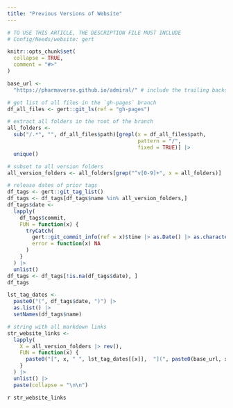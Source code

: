 ```yaml
---
title: "Previous Versions of Website"
---
```


```r
# TO USE THIS ARTICLE, THE DESCRIPTION FILE MUST INCLUDE
# Config/Needs/website: gert

knitr::opts_chunk$set(
  collapse = TRUE,
  comment = "#>"
)
```

```r
base_url <- 
  "https://pharmaverse.github.io/admiral/" # include the trailing backslash!

# get list of all files in the `gh-pages` branch
df_all_files <- gert::git_ls(ref = "gh-pages")

# extract all folders in the root of the branch
all_folders <- 
  sub("/.*", "", df_all_files$path)[grepl(x = df_all_files$path, 
                                          pattern = "/", 
                                          fixed = TRUE)] |> 
  unique()

# subset to all version folders
all_version_folders <- all_folders[grep("^v[0-9]+", x = all_folders)]

# release dates of prior tags
df_tags <- gert::git_tag_list()
df_tags <- df_tags[df_tags$name %in% all_version_folders,]
df_tags$date <-
  lapply(
    df_tags$commit,
    FUN = function(x) {
      tryCatch(
        gert::git_commit_info(ref = x)$time |> as.Date() |> as.character(),
        error = function(x) NA
      )
    }
  ) |> 
  unlist()
df_tags <- df_tags[!is.na(df_tags$date), ]
df_tags

lst_tag_dates <- 
  paste0("(", df_tags$date, ")") |> 
  as.list() |> 
  setNames(df_tags$name)

# string with all markdown links
str_website_links <-
  lapply(
    X = all_version_folders |> rev(),
    FUN = function(x) {
      paste0("[", x, " ", lst_tag_dates[[x]],  "](", paste0(base_url, x), ")")
    }
  ) |> 
  unlist() |> 
  paste(collapse = "\n\n")
```

`r str_website_links`
